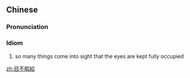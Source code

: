 {{also|目不暇给}}
==Chinese==
{{zh-forms|s=目不暇给}}

===Pronunciation===
{{zh-pron
|m=mù 不 xiá jǐ
|c=muk6 bat1 haa6 kap1
|cat=id
}}

===Idiom===
{{zh-idiom}}

# so many things come into sight that the eyes are kept fully occupied

[[zh:目不暇給]]